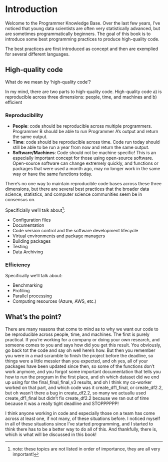 # Introduction

Welcome to the Programmer Knowledge Base. Over the last few years, I've noticed that young data scientists are often very statistically advanced, but are sometimes programmatically beginners. The goal of this book is to introduce some best programming practices to produce high-quality code.

The best practices are first introduced as concept and then are exemplied for several different languages.

## High-quality code

What do we mean by 'high-quality code'?

In my mind, there are two parts to high-quality code. High-quality code a) is reproducible across three dimensions: people, time, and machines and b) efficient

### Reproducibility

* **People**: code should be reproducible across multiple programmers. Programmer B should be able to run Programmer A's output and return the same output.
* **Time**: code should be reproducible across time. Code run today should still be able to be run a year from now and return the same output.    
* **Software/Machines**: Code should not be machine specific! This is an especially important concept for those using open-source software. Open-source software can change extremely quickly, and functions or packages that were used a month ago, may no longer work in the same way or have the same functions today.

There's no one way to maintain reproducible code bases across these three dimensions, but there are several best practices that the broader data science, statistics, and computer science communities seem be in consensus on.

Specificially we'll talk about^[note: these topics are not listed in order of importance, they are all very important!]:

* Configuration files
* Documentation
* Code version control and the software development lifecycle
* Virtual environments and package managers
* Building packages
* Testing
* Data Archiving

### Efficiency

Specifically we'll talk about: 

* Benchmarking
* Profiling
* Parallel processing
* Computing resources (Azure, AWS, etc.)

## What's the point?

There are many reasons that come to mind as to why we want our code to be reproducible across people, time, and machines. The first is purely practical. If you're working for a company or doing your own research, and someone comes to you and says how did you get this result. You obviously, go back tot the code and say oh well here's how. But then you remember you were in a mad scramble to finish the project before the deadline, so things were a little messier than you expected, and oh yes, all of your packages have been updated since then, so some of the functions don't work anymore, and you forgot some important documentation that tells you how to run the program in the first place, and oh which dataset did we end up using for the final_final_final_v3 results, and oh I think my co-worker worked on that part, and which code was it create_df1_final, or create_df2.2, but oh wasn't there a bug in create_df2.2, so many we actuallu used create_df1_final but didn't fix create_df2.2 because we ran out of time because it was a really tight deadline and STOPPPPPP!

I think anyone working in code and especially those on a team has come across at least one, if not many, of these situations before. I noticed myself in all of these situations since I've started programming, and I started to think there has to be a better way to do all of this. And thankfully, there is, which is what will be discussed in this book! 









